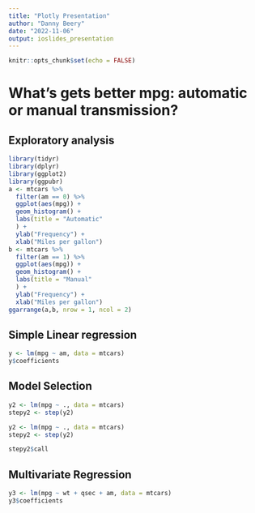 ```yaml
---
title: "Plotly Presentation"
author: "Danny Beery"
date: "2022-11-06"
output: ioslides_presentation
---
```


```r
knitr::opts_chunk$set(echo = FALSE)
```

# What's gets better mpg: automatic or manual transmission?

## Exploratory analysis

```r
library(tidyr)
library(dplyr)
library(ggplot2)
library(ggpubr)
a <- mtcars %>%
  filter(am == 0) %>%
  ggplot(aes(mpg)) +
  geom_histogram() +
  labs(title = "Automatic"
  ) +
  ylab("Frequency") +
  xlab("Miles per gallon")
b <- mtcars %>%
  filter(am == 1) %>%
  ggplot(aes(mpg)) +
  geom_histogram() +
  labs(title = "Manual"
  ) +
  ylab("Frequency") +
  xlab("Miles per gallon")
ggarrange(a,b, nrow = 1, ncol = 2)
```

## Simple Linear regression

```r
y <- lm(mpg ~ am, data = mtcars)
y$coefficients
```

## Model Selection

```r
y2 <- lm(mpg ~ ., data = mtcars)
stepy2 <- step(y2)
```

```r
y2 <- lm(mpg ~ ., data = mtcars)
stepy2 <- step(y2)
```

```r
stepy2$call
```

## Multivariate Regression


```r
y3 <- lm(mpg ~ wt + qsec + am, data = mtcars)
y3$coefficients
```